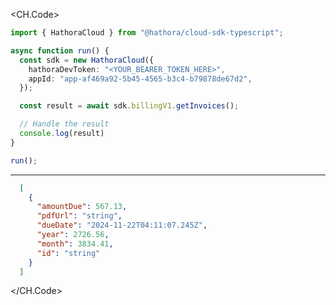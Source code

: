 
<CH.Code>
```typescript GetInvoices.ts
import { HathoraCloud } from "@hathora/cloud-sdk-typescript";

async function run() {
  const sdk = new HathoraCloud({
    hathoraDevToken: "<YOUR_BEARER_TOKEN_HERE>",
    appId: "app-af469a92-5b45-4565-b3c4-b79878de67d2",
  });

  const result = await sdk.billingV1.getInvoices();

  // Handle the result
  console.log(result)
}

run();
```
---

```json Example Response
  [
    {
      "amountDue": 567.13,
      "pdfUrl": "string",
      "dueDate": "2024-11-22T04:11:07.245Z",
      "year": 2726.56,
      "month": 3834.41,
      "id": "string"
    }
  ]
```
</CH.Code>
